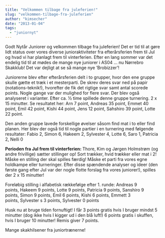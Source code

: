 ```yaml
---
title: "Velkommen tilbage fra juleferien!"
slug: "velkommen-tilbage-fra-juleferien"
author: "kimsecher"
date: "2013-01-04"
tags: 
  - "juniornyt"
---
```


Godt Nytår Juniorer og velkommen tilbage fra juleferien! Det er tid til at gøre lidt status over vores diverse junioraktiviteter fra efterårsferien frem til Jul og hvad vi har planlagt frem til vinterferien. Efter en lang sommer var det endelig tid til at mødes de mange nye juniorer i AS04 … nu Nørrebro Skakklub! Det var dejligt at se så mange nye ’Brobizzer’!

Juniorerne blev efter efterårsferien delt i to grupper, hvor den ene gruppe skulle gætte et træk i et mesterparti. De skrev deres svar ned på papir (notations-teknik!), hvorefter de fik det rigtige svar samt antal scorede points. Nogle gange var der mulighed for flere svar. Der blev også analyseret i varianter. Efter ca. ½ time spillede denne gruppe turnering. 2 x 15 minutter. Se resultatet her: Arn 7 point, Andreas 35 point, Emmet 40 point, Emil 42 point, Kishi 44 point, Jens 12 point, Sahshiro 39 point, Lotte 22 point.

Den anden gruppe lavede forskellige øvelser såsom find mat i to eller find planen. Her blev der også tid til nogle partier i en turnering med følgende resultater: Fabio 2, Simon 6, Hakeem 2, Sylvester 4, Lotte 6, Saro 1, Patricia 2, Nelli 0

<strong>Perioden fra Jul frem til vinterferien: </strong>Thore, Kim og Jørgen Holmstrøm (og andre frivillige) sætter stillinger op! Sort trækker, hvid trækker eller mat i 2! Måske en stilling der skal spilles færdig! Måske et parti fra vores egne holdkampe eller turneringer. Efter disse spændende analyser og ideer (den første gang efter Jul var der nogle flotte forslag fra vores juniorer!), spilles der 2 x 15 minutter!

Foreløbig stilling i alfabetisk rækkefølge efter 1. runde: Andreas 9 points, Hakeem 9 points, Lotte 9 points, Patricia 9 points, Sanshiro 9 points, Simon 9 points, Emil 6 points, Kishi 6 points, Emmett 3 points, Sylvester s 3 points, Sylvester 0 points

Husk nu at bruge tiden fornuftigt! I får 3 points gratis hvis I bruger mindst 5 minutter (dog ikke hvis I kigger ud i den blå luft!) 6 points gratis i skuffen, hvis I bruger 10 minutter! Remis giver 7 points.

Mange skakhilsener fra juniortrænerne!
